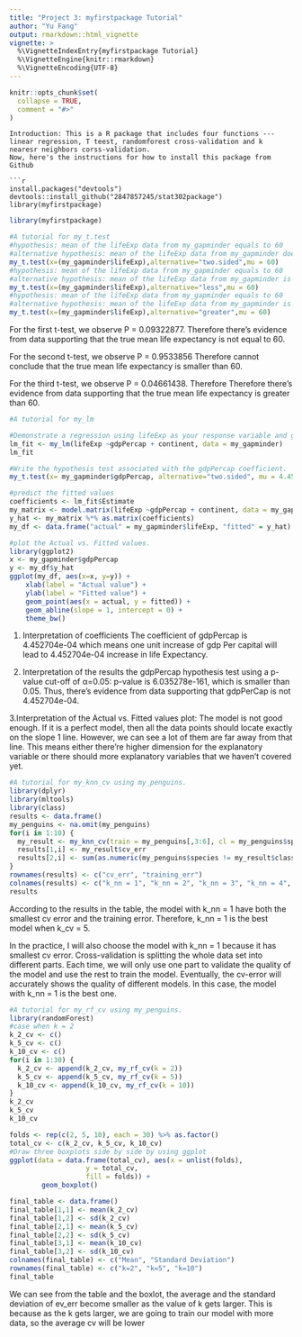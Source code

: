 ```yaml
---
title: "Project 3: myfirstpackage Tutorial"
author: "Yu Fang"
output: rmarkdown::html_vignette
vignette: >
  %\VignetteIndexEntry{myfirstpackage Tutorial}
  %\VignetteEngine{knitr::rmarkdown}
  %\VignetteEncoding{UTF-8}
---
```


```r
knitr::opts_chunk$set(
  collapse = TRUE,
  comment = "#>"
)
```

```
Introduction: This is a R package that includes four functions --- linear regression, T teest, randomforest cross-validation and k nearesr neighbors corss-validation.
Now, here's the instructions for how to install this package from Github

```r
install.packages("devtools")
devtools::install_github("2847857245/stat302package")
library(myfirstpackage)
```

```r
library(myfirstpackage)
```


```r
#A tutorial for my_t.test
#hypothesis: mean of the lifeExp data from my_gapminder equals to 60
#alternative hypothesis: mean of the lifeExp data from my_gapminder does not equal to 60
my_t.test(x=(my_gapminder$lifeExp),alternative="two.sided",mu = 60)
#hypothesis: mean of the lifeExp data from my_gapminder equals to 60
#alternative hypothesis: mean of the lifeExp data from my_gapminder is smaller than 60
my_t.test(x=(my_gapminder$lifeExp),alternative="less",mu = 60)
#hypothesis: mean of the lifeExp data from my_gapminder equals to 60
#alternative hypothesis: mean of the lifeExp data from my_gapminder is larger than 60
my_t.test(x=(my_gapminder$lifeExp),alternative="greater",mu = 60)
```
For the first t-test, we observe P = 0.09322877. Therefore there's evidence from data supporting that the true mean life expectancy is not equal to 60.

For the second t-test, we observe P = 0.9533856 Therefore cannot conclude that the true mean life expectancy is smaller than 60.

For the third t-test, we observe P = 0.04661438. Therefore Therefore there's evidence from data supporting that the true mean life expectancy is greater than 60.




```r
#A tutorial for my_lm

#Demonstrate a regression using lifeExp as your response variable and gdpPercap and continent as explanatory variables
lm_fit <- my_lm(lifeExp ~gdpPercap + continent, data = my_gapminder)
lm_fit

#Write the hypothesis test associated with the gdpPercap coefficient.
my_t.test(x= my_gapminder$gdpPercap, alternative="two.sided", mu = 4.452704e-04)

#predict the fitted values 
coefficients <- lm_fit$Estimate
my_matrix <- model.matrix(lifeExp ~gdpPercap + continent, data = my_gapminder)
y_hat <- my_matrix %*% as.matrix(coefficients)
my_df <- data.frame("actual" = my_gapminder$lifeExp, "fitted" = y_hat)

#plot the Actual vs. Fitted values.
library(ggplot2)
x <- my_gapminder$gdpPercap
y <- my_df$y_hat
ggplot(my_df, aes(x=x, y=y)) +
    xlab(label = "Actual value") +
    ylab(label = "Fitted value") +
    geom_point(aes(x = actual, y = fitted)) +
    geom_abline(slope = 1, intercept = 0) +
    theme_bw() 
```
1. Interpretation of coefficients
The coefficient of gdpPercap is 4.452704e-04 which means one unit increase of gdp Per capital will lead to 4.452704e-04 increase in life Expectancy.

2. Interpretation of the results the gdpPercap hypothesis test using a p-value cut-off of α=0.05:
p-value is 6.035278e-161, which is smaller than 0.05. Thus, there's evidence from data supporting that gdpPerCap is not 4.452704e-04.

3.Interpretation of the Actual vs. Fitted values plot:
The model is not good enough. If it is a perfect model, then all the data points should locate exactly on the slope 1 line. However, we can see a lot of them are far away from that line. This means either there're higher dimension for the explanatory variable or there should more explanatory variables that we haven't covered yet.

```r
#A tutorial for my_knn_cv using my_penguins.
library(dplyr)
library(mltools)
library(class)
results <- data.frame()
my_penguins <- na.omit(my_penguins)
for(i in 1:10) {
  my_result <- my_knn_cv(train = my_penguins[,3:6], cl = my_penguins$species, k_nn = i, k_cv = 5 )
  results[1,i] <- my_result$cv_err
  results[2,i] <- sum(as.numeric(my_penguins$species != my_result$class)) / nrow(my_penguins)
}
rownames(results) <- c("cv_err", "training_err")
colnames(results) <- c("k_nn = 1", "k_nn = 2", "k_nn = 3", "k_nn = 4", "k_nn = 5", "k_nn = 6", "k_nn = 7", "k_nn = 8", "k_nn = 9", "k_nn = 10")
results
```

According to the results in the table, the model with k_nn = 1 have both the smallest cv error and the training error. Therefore, k_nn = 1 is the best model when k_cv = 5. 

In the practice, I will also choose the model with k_nn = 1 because it has smallest cv error. Cross-validation is splitting the whole data set into different parts. Each time, we will only use one part to validate the quality of the model and use the rest to train the model. Eventually, the cv-error will accurately shows the quality of different models. In this case, the model with k_nn = 1 is the best one.



```r
#A tutorial for my_rf_cv using my_penguins.
library(randomForest)
#case when k = 2
k_2_cv <- c()
k_5_cv <- c()
k_10_cv <- c()
for(i in 1:30) {
  k_2_cv <- append(k_2_cv, my_rf_cv(k = 2))
  k_5_cv <- append(k_5_cv, my_rf_cv(k = 5))
  k_10_cv <- append(k_10_cv, my_rf_cv(k = 10))
}
k_2_cv
k_5_cv
k_10_cv
```

```r
folds <- rep(c(2, 5, 10), each = 30) %>% as.factor()
total_cv <- c(k_2_cv, k_5_cv, k_10_cv)
#Draw three boxplots side by side by using ggplot
ggplot(data = data.frame(total_cv), aes(x = unlist(folds),
                   y = total_cv,
                   fill = folds)) +
        geom_boxplot()
```
```r
final_table <- data.frame()
final_table[1,1] <- mean(k_2_cv)
final_table[1,2] <- sd(k_2_cv)
final_table[2,1] <- mean(k_5_cv)
final_table[2,2] <- sd(k_5_cv)
final_table[3,1] <- mean(k_10_cv)
final_table[3,2] <- sd(k_10_cv)
colnames(final_table) <- c("Mean", "Standard Deviation")
rownames(final_table) <- c("k=2", "k=5", "k=10")
final_table
```
We can see from the table and the boxlot, the average and the standard deviation of ev_err become smaller as the value of k gets larger. This is because as the k gets larger, we are going to train our model with more data, so the average cv will be lower
